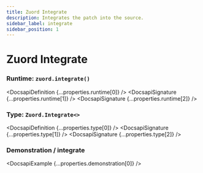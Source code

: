 ```yaml
---
title: Zuord Integrate
description: Integrates the patch into the source.
sidebar_label: integrate
sidebar_position: 1
---
```



# Zuord Integrate

### Runtime: ```zuord.integrate()```

<DocsapiDefinition {...properties.runtime[0]} />
<DocsapiSignature {...properties.runtime[1]} />
<DocsapiSignature {...properties.runtime[2]} />


### Type: ```Zuord.Integrate<>```

<DocsapiDefinition {...properties.type[0]} />
<DocsapiSignature {...properties.type[1]} />
<DocsapiSignature {...properties.type[2]} />

### Demonstration / integrate

<DocsapiExample {...properties.demonstration[0]} />